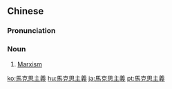 {{also|马克思主义}}
==Chinese==
{{zh-forms|s=马克思主义|type=32}}

===Pronunciation===
{{zh-pron
|m=Mǎkèsīzhǔyì
|c=maa5 hak1 si1 zyu2 ji6
|cat=n
}}

===Noun===
{{zh-noun}}

# [[Marxism]]
#: {{zh-x|馬克思主義 哲學|'''Marxist''' philosophy}}
#: {{zh-x|馬克思主義 理論|'''Marxist''' theory}}
#: {{zh-x|馬克思主義 基本 原理|the basic principles of '''Marxism'''}}
#: {{zh-x|馬克思主義 發展 史|the history of '''Marxism'''}}

{{zh-cat|Intermediate}}

[[ko:馬克思主義]]
[[hu:馬克思主義]]
[[ja:馬克思主義]]
[[pt:馬克思主義]]